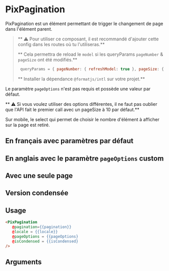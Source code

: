 

<Meta
  title='Basics/Pagination'
  component='PixPagination'
  argTypes={stories.argTypes}
/>

# PixPagination

PixPagination est un élément permettant de trigger le changement de page dans l'élément parent.

> ** ⚠️ Pour utiliser ce composant, il est recommandé d'ajouter cette config dans les routes où tu l'utiliseras.**
>
> ** Cela permettra de reload le `model` si les queryParams `pageNumber` & `pageSize` ont été modifiés.**
> ```javascript
>  queryParams = { pageNumber: { refreshModel: true }, pageSize: { refreshModel: true }, };
>```
>
>** Installer la dépendance `@formatjs/intl` sur votre projet.**

Le paramètre `pageOptions` n'est pas requis et possède une valeur par défaut.

** ⚠ Si vous voulez utiliser des options différentes, il ne faut pas oublier que l'API fait le premier call avec un pageSize
 à 10 par défaut.**

Sur mobile, le select qui permet de choisir le nombre d'élément à afficher sur la page est retiré.

## En français avec paramètres par défaut
<Canvas>
  <Story name='French' story={stories.French} height={110}/>
</Canvas>

## En anglais avec le paramètre `pageOptions` custom
<Canvas>
  <Story name='English' story={stories.English} height={110} />
</Canvas>

## Avec une seule page
<Canvas>
  <Story name='OnePage' story={stories.OnePage} height={110} />
</Canvas>

## Version condensée
<Canvas>
  <Story name='Condensed' story={stories.Condensed} height={140} />
</Canvas>

## Usage

```html
<PixPagination
   @pagination={{pagination}}
   @locale = {{locale}}
   @pageOptions = {{pageOptions}
   @isCondensed = {{isCondensed}
/>
```

## Arguments

<ArgsTable story="French" />
